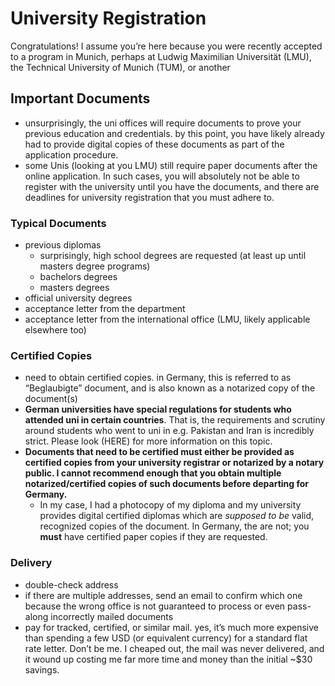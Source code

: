 # University Registration {#chapter-uni-registration}

Congratulations! I assume you're here because you were recently accepted to a program in Munich, perhaps at Ludwig Maximilian Universität (LMU), the Technical University of Munich (TUM), or another 


## Important Documents

- unsurprisingly, the uni offices will require documents to prove your previous education and credentials. by this point, you have likely already had to provide digital copies of these documents as part of the application procedure.
- some Unis (looking at you LMU) still require paper documents after the online application. In such cases, you will absolutely not be able to register with the university until you have the documents, and there are deadlines for university registration that you must adhere to.

### Typical Documents

- previous diplomas
  - surprisingly, high school degrees are requested (at least up until masters degree programs)
  - bachelors degrees
  - masters degrees
- official university degrees
- acceptance letter from the department
- acceptance letter from the international office (LMU, likely applicable elsewhere too)

### Certified Copies

- need to obtain certified copies. in Germany, this is referred to as "Beglaubigte" document, and is also known as a notarized copy of the document(s)
- **German universities have special regulations for students who attended uni in certain countries**. That is, the requirements and scrutiny around students who went to uni in e.g. Pakistan and Iran is incredibly strict. Please look (HERE) for more information on this topic.
- **Documents that need to be certified must either be provided as certified copies from your university registrar or notarized by a notary public. I cannot recommend enough that you obtain multiple notarized/certified copies of such documents before departing for Germany.**
  - In my case, I had a photocopy of my diploma and my university provides digital certified diplomas which are *supposed to be* valid, recognized copies of the document. In Germany, the are not; you **must** have certified paper copies if they are requested.

### Delivery

- double-check address
- if there are multiple addresses, send an email to confirm which one because the wrong office is not guaranteed to process or even pass-along incorrectly mailed documents
- pay for tracked, certified, or similar mail. yes, it's much more expensive than spending a few USD (or equivalent currency) for a standard flat rate letter. Don't be me. I cheaped out, the mail was never delivered, and it wound up costing me far more time and money than the initial ~$30 savings.
